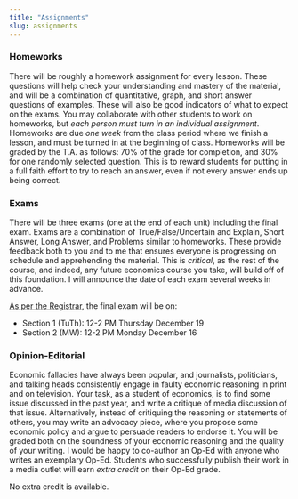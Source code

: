 ```yaml
---
title: "Assignments"
slug: assignments
---
```


### Homeworks

There will be roughly a homework assignment for every lesson. These questions will help check your understanding and mastery of the material, and will be a combination of quantitative, graph, and short answer questions of examples. These will also be good indicators of what to expect on the exams. You may collaborate with other students to work on homeworks, but *each person must turn in an individual assignment*. Homeworks are due *one week* from the class period where we finish a lesson, and must be turned in at the beginning of class. Homeworks will be graded by the T.A. as follows: 70% of the grade for completion, and 30% for one randomly selected question. This is to reward students for putting in a full faith effort to try to reach an answer, even if not every answer ends up being correct. 

### Exams

There will be three exams (one at the end of each unit) including the final exam. Exams are a combination of True/False/Uncertain and Explain, Short Answer, Long Answer, and Problems similar to homeworks. These provide feedback both to you and to me that ensures everyone is progressing on schedule and apprehending the material. This is *critical*, as the rest of the course, and indeed, any future economics course you take, will build off of this foundation. I will announce the date of each exam several weeks in advance. 

[As per the Registrar](https://www.hood.edu/offices-services/registrar/academic-calendar/final-exam-schedule), the final exam will be on: 

- Section 1 (TuTh): 12-2 PM Thursday December 19
- Section 2 (MW): 12-2 PM Monday December 16

### Opinion-Editorial

Economic fallacies have always been popular, and journalists, politicians, and talking heads consistently engage in faulty economic reasoning in print and on television. Your task, as a student of economics, is to find some issue discussed in the past year, and write a critique of media discussion of that issue. Alternatively, instead of critiquing the reasoning or statements of others, you may write an advocacy piece, where you propose some economic policy and argue to persuade readers to endorse it. You will be graded both on the soundness of your economic reasoning and the quality of your writing. I would be happy to co-author an Op-Ed with anyone who writes an exemplary Op-Ed. Students who successfully publish their work in a media outlet will earn *extra credit* on their Op-Ed grade.  

<span class="newthought">No extra credit is available.</span>
